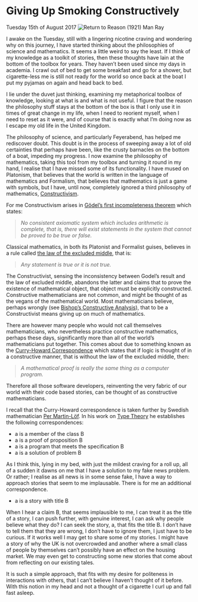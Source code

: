 
# Giving Up Smoking Constructively 
Tuesday 15th of August 2017
![*Return to Reason (1921) Man Ray*](images/ReturnToReason.jpg)

I awake on the Tuesday, still with a lingering nicotine craving and wondering why on this journey, I have started thinking about the philosophies of science and mathematics. It seems a little weird to say the least. If I think of my knowledge as a toolkit of stories, then these thoughts have lain at the bottom of the toolbox for years. They haven’t been used since my days in academia. I crawl out of bed to get some breakfast and go for a shower, but cigarette-less me is still not ready for the world so once back at the boat I put my pyjamas on again and head back to bed.

I lie under the duvet just thinking, examining my metaphorical toolbox of knowledge, looking at what is and what is not useful. I figure that the reason the philosophy stuff stays at the bottom of the box is that I only use it in times of great change in my life, when I need to reorient myself, when I need to reset as it were, and of course that is exactly what I’m doing now as I escape my old life in the United Kingdom.

The philosophy of science, and particularly Feyerabend, has helped me rediscover doubt. This doubt is in the process of sweeping away a lot of old certainties that perhaps have been, like the crusty barnacles on the bottom of a boat, impeding my progress. I now examine the philosophy of mathematics, taking this tool from my toolbox and turning it round in my hand, I realise that I have missed some of its functionality. I have mused on Platonism, that believes that the world is written in the language of mathematics and Formalism, that believes that mathematics is just a game with symbols, but I have, until now, completely ignored a third philosophy of mathematics, [Constructivism](https://en.wikipedia.org/wiki/Constructivism_(mathematics)).

For me Constructivism arises in [Gödel’s first incompleteness theorem](https://en.wikipedia.org/wiki/G%C3%B6del%27s_incompleteness_theorems) which states:

> *No consistent axiomatic system which includes arithmetic is complete, that is, there will exist statements in the system that cannot be proved to be true or false.*  

Classical mathematics, in both its Platonist and Formalist guises, believes in a rule called [the law of the excluded middle](https://en.wikipedia.org/wiki/Law_of_excluded_middle), that is:

> *Any statement is true or it is not true.*

The Constructivist, sensing the inconsistency between Godel’s result and the law of excluded middle, abandons the latter and claims that to prove the existence of mathematical object, that object must be explicitly constructed. Constructive mathematicians are not common, and might be thought of as the vegans of the mathematical world. Most mathematicians believe, perhaps wrongly (see [Bishop’s Constructive Analysis](http://www.springer.com/gp/book/9783642649059)), that to be a Constructivist means giving up on much of mathematics.

There are however many people who would not call themselves mathematicians, who nevertheless practice constructive mathematics, perhaps these days, significantly more than all of the world’s mathematicians put together. This comes about due to something known as the [Curry-Howard Correspondence](https://en.wikipedia.org/wiki/Curry%E2%80%93Howard_correspondence) which states that if logic is thought of in a constructive manner, that is without the law of the excluded middle, then:

> *A mathematical proof is really the same thing as a computer program.*

Therefore all those software developers, reinventing the very fabric of our world with their code based stories, can be thought of as constructive mathematicians.

I recall that the Curry-Howard correspondence is taken further by Swedish mathematician [Per Martin-Löf](https://en.wikipedia.org/wiki/Per_Martin-L%C3%B6f). In his work on [Type Theory](https://en.wikipedia.org/wiki/Intuitionistic_type_theory) he establishes the following correspondences:

* a is a member of the class B
* a is a proof of proposition B
* a is a program that meets the specification B
* a is a solution of problem B

As I think this, lying in my bed, with just the mildest craving for a roll up, all of a sudden it dawns on me that I have a solution to my fake news problem. Or rather; I realise as all news is in some sense fake, I have a way to approach stories that seem to me implausable. There is for me an additional correspondence.

* a is a story with title B
  
When I hear a claim B, that seems implausible to me, I can treat it as the title of a story, I can push further, with genuine interest, I can ask why people believe what they do? I can seek the story, a, that fits the title B. I don’t have to tell them that they are wrong, I don’t have to ignore them, I just have to be curious. If it works well I may get to share some of my stories. I might have a story of why the UK is not overcrowded and another where a small class of people by themselves can’t possibly have an effect on the housing market. We may even get to constructing some new stories that come about from reflecting on our existing tales.

It is such a simple approach, that fits with my desire for politeness in interactions with others, that I can’t believe I haven’t thought of it before. With this notion in my head and not a thought of a cigarette I curl up and fall fast asleep.
